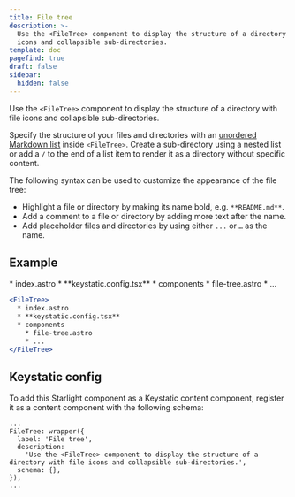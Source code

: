 ```yaml
---
title: File tree
description: >-
  Use the <FileTree> component to display the structure of a directory with file
  icons and collapsible sub-directories.
template: doc
pagefind: true
draft: false
sidebar:
  hidden: false
---
```

Use the `<FileTree>` component to display the structure of a directory with file icons and collapsible sub-directories.

Specify the structure of your files and directories with an [unordered Markdown list](https://www.markdownguide.org/basic-syntax/#unordered-lists) inside `<FileTree>`. Create a sub-directory using a nested list or add a `/` to the end of a list item to render it as a directory without specific content.

The following syntax can be used to customize the appearance of the file tree:

* Highlight a file or directory by making its name bold, e.g. `**README.md**`.
* Add a comment to a file or directory by adding more text after the name.
* Add placeholder files and directories by using either `...` or `…` as the name.

## Example

<FileTree>
  * index.astro
  * **keystatic.config.tsx**
  * components
    * file-tree.astro
    * ...
</FileTree>

```jsx title=src/content/docs/example.mdx
<FileTree>
  * index.astro
  * **keystatic.config.tsx**
  * components
    * file-tree.astro
    * ...
</FileTree>
```

## Keystatic config

To add this Starlight component as a Keystatic content component, register it as a content component with the following schema:

```tsx title=keystatic.config.tsx
...
FileTree: wrapper({
  label: 'File tree',
  description:
    'Use the <FileTree> component to display the structure of a directory with file icons and collapsible sub-directories.',
  schema: {},
}),
...
```
